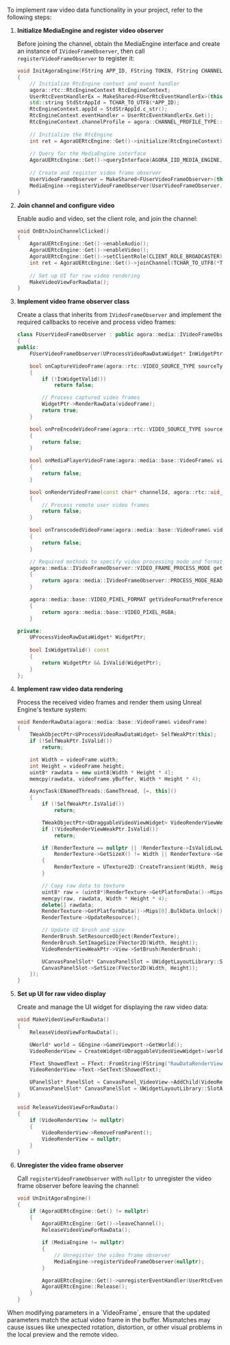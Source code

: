 <PlatformWrapper platform="unreal">

To implement raw video data functionality in your project, refer to the following steps:

1. **Initialize MediaEngine and register video observer**

   Before joining the channel, obtain the MediaEngine interface and create an instance of `IVideoFrameObserver`, then call `registerVideoFrameObserver` to register it:

   ```cpp
   void InitAgoraEngine(FString APP_ID, FString TOKEN, FString CHANNEL_NAME)
   {
       // Initialize RtcEngine context and event handler
       agora::rtc::RtcEngineContext RtcEngineContext;
       UserRtcEventHandlerEx = MakeShared<FUserRtcEventHandlerEx>(this);
       std::string StdStrAppId = TCHAR_TO_UTF8(*APP_ID);
       RtcEngineContext.appId = StdStrAppId.c_str();
       RtcEngineContext.eventHandler = UserRtcEventHandlerEx.Get();
       RtcEngineContext.channelProfile = agora::CHANNEL_PROFILE_TYPE::CHANNEL_PROFILE_LIVE_BROADCASTING;
       
       // Initialize the RtcEngine
       int ret = AgoraUERtcEngine::Get()->initialize(RtcEngineContext);
       
       // Query for the MediaEngine interface
       AgoraUERtcEngine::Get()->queryInterface(AGORA_IID_MEDIA_ENGINE, (void**)&MediaEngine);
       
       // Create and register video frame observer
       UserVideoFrameObserver = MakeShared<FUserVideoFrameObserver>(this);
       MediaEngine->registerVideoFrameObserver(UserVideoFrameObserver.Get());
   }
   ```

2. **Join channel and configure video**

   Enable audio and video, set the client role, and join the channel:

   ```cpp
   void OnBtnJoinChannelClicked()
   {
       AgoraUERtcEngine::Get()->enableAudio();
       AgoraUERtcEngine::Get()->enableVideo();
       AgoraUERtcEngine::Get()->setClientRole(CLIENT_ROLE_BROADCASTER);
       int ret = AgoraUERtcEngine::Get()->joinChannel(TCHAR_TO_UTF8(*Token), TCHAR_TO_UTF8(*ChannelName), "", 0);
       
       // Set up UI for raw video rendering
       MakeVideoViewForRawData();
   }
   ```

3. **Implement video frame observer class**

   Create a class that inherits from `IVideoFrameObserver` and implement the required callbacks to receive and process video frames:

   ```cpp
   class FUserVideoFrameObserver : public agora::media::IVideoFrameObserver
   {
   public:
       FUserVideoFrameObserver(UProcessVideoRawDataWidget* InWidgetPtr) : WidgetPtr(InWidgetPtr) {}

       bool onCaptureVideoFrame(agora::rtc::VIDEO_SOURCE_TYPE sourceType, agora::media::base::VideoFrame& videoFrame) override
       {
           if (!IsWidgetValid())
               return false;

           // Process captured video frames
           WidgetPtr->RenderRawData(videoFrame);
           return true;
       }

       bool onPreEncodeVideoFrame(agora::rtc::VIDEO_SOURCE_TYPE sourceType, agora::media::base::VideoFrame& videoFrame) override
       {
           return false;
       }

       bool onMediaPlayerVideoFrame(agora::media::base::VideoFrame& videoFrame, int mediaPlayerId) override
       {
           return false;
       }

       bool onRenderVideoFrame(const char* channelId, agora::rtc::uid_t remoteUid, agora::media::base::VideoFrame& videoFrame) override
       {
           // Process remote user video frames
           return false;
       }

       bool onTranscodedVideoFrame(agora::media::base::VideoFrame& videoFrame) override
       {
           return false;
       }

       // Required methods to specify video processing mode and format preference
       agora::media::IVideoFrameObserver::VIDEO_FRAME_PROCESS_MODE getVideoFrameProcessMode() override
       {
           return agora::media::IVideoFrameObserver::PROCESS_MODE_READ_ONLY;
       }

       agora::media::base::VIDEO_PIXEL_FORMAT getVideoFormatPreference() override
       {
           return agora::media::base::VIDEO_PIXEL_RGBA;
       }

   private:
       UProcessVideoRawDataWidget* WidgetPtr;
       
       bool IsWidgetValid() const
       {
           return WidgetPtr && IsValid(WidgetPtr);
       }
   };
   ```

4. **Implement raw video data rendering**

   Process the received video frames and render them using Unreal Engine's texture system:

   ```cpp
   void RenderRawData(agora::media::base::VideoFrame& videoFrame)
   {
       TWeakObjectPtr<UProcessVideoRawDataWidget> SelfWeakPtr(this);
       if (!SelfWeakPtr.IsValid())
           return;

       int Width = videoFrame.width;
       int Height = videoFrame.height;
       uint8* rawdata = new uint8[Width * Height * 4];
       memcpy(rawdata, videoFrame.yBuffer, Width * Height * 4);

       AsyncTask(ENamedThreads::GameThread, [=, this]()
       {
           if (!SelfWeakPtr.IsValid())
               return;

           TWeakObjectPtr<UDraggableVideoViewWidget> VideoRenderViewWeakPtr(VideoRenderView);
           if (!VideoRenderViewWeakPtr.IsValid())
               return;

           if (RenderTexture == nullptr || !RenderTexture->IsValidLowLevel() || 
               RenderTexture->GetSizeX() != Width || RenderTexture->GetSizeY() != Height)
           {
               RenderTexture = UTexture2D::CreateTransient(Width, Height, PF_R8G8B8A8);
           }

           // Copy raw data to texture
           uint8* raw = (uint8*)RenderTexture->GetPlatformData()->Mips[0].BulkData.Lock(LOCK_READ_WRITE);
           memcpy(raw, rawdata, Width * Height * 4);
           delete[] rawdata;
           RenderTexture->GetPlatformData()->Mips[0].BulkData.Unlock();
           RenderTexture->UpdateResource();

           // Update UI brush and size
           RenderBrush.SetResourceObject(RenderTexture);
           RenderBrush.SetImageSize(FVector2D(Width, Height));
           VideoRenderViewWeakPtr->View->SetBrush(RenderBrush);

           UCanvasPanelSlot* CanvasPanelSlot = UWidgetLayoutLibrary::SlotAsCanvasSlot(VideoRenderViewWeakPtr.Get());
           CanvasPanelSlot->SetSize(FVector2D(Width, Height));
       });
   }
   ```

5. **Set up UI for raw video display**

   Create and manage the UI widget for displaying the raw video data:

   ```cpp
   void MakeVideoViewForRawData()
   {
       ReleaseVideoViewForRawData();

       UWorld* world = GEngine->GameViewport->GetWorld();
       VideoRenderView = CreateWidget<UDraggableVideoViewWidget>(world, DraggableVideoViewTemplate);

       FText ShowedText = FText::FromString(FString("RawDataRenderView"));
       VideoRenderView->Text->SetText(ShowedText);

       UPanelSlot* PanelSlot = CanvasPanel_VideoView->AddChild(VideoRenderView);
       UCanvasPanelSlot* CanvasPanelSlot = UWidgetLayoutLibrary::SlotAsCanvasSlot(VideoRenderView);
   }

   void ReleaseVideoViewForRawData()
   {
       if (VideoRenderView != nullptr)
       {
           VideoRenderView->RemoveFromParent();
           VideoRenderView = nullptr;
       }
   }
   ```

6. **Unregister the video frame observer**

   Call `registerVideoFrameObserver` with `nullptr` to unregister the video frame observer before leaving the channel:

   ```cpp
   void UnInitAgoraEngine()
   {
       if (AgoraUERtcEngine::Get() != nullptr)
       {
           AgoraUERtcEngine::Get()->leaveChannel();
           ReleaseVideoViewForRawData();

           if (MediaEngine != nullptr)
           {
               // Unregister the video frame observer
               MediaEngine->registerVideoFrameObserver(nullptr);
           }

           AgoraUERtcEngine::Get()->unregisterEventHandler(UserRtcEventHandlerEx.Get());
           AgoraUERtcEngine::Release();
       }
   }
   ```

<Admonition type="caution" title="Caution">
When modifying parameters in a `VideoFrame`, ensure that the updated parameters match the actual video frame in the buffer. Mismatches may cause issues like unexpected rotation, distortion, or other visual problems in the local preview and the remote video.
</Admonition>

</PlatformWrapper>